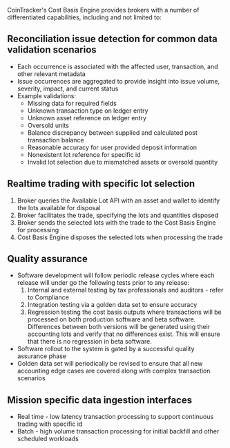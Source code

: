 CoinTracker's Cost Basis Engine provides brokers with a number of differentiated capabilities, including and not limited to:

## Reconciliation issue detection for common data validation scenarios

- Each occurrence is associated with the affected user, transaction, and other relevant metadata
- Issue occurrences are aggregated to provide insight into issue volume, severity, impact, and current status
- Example validations:
  - Missing data for required fields
  - Unknown transaction type on ledger entry
  - Unknown asset reference on ledger entry
  - Oversold units
  - Balance discrepancy between supplied and calculated post transaction balance
  - Reasonable accuracy for user provided deposit information
  - Nonexistent lot reference for specific id
  - Invalid lot selection due to mismatched assets or oversold quantity

## Realtime trading with specific lot selection

1. Broker queries the Available Lot API with an asset and wallet to identify the lots available for disposal
2. Broker facilitates the trade, specifying the lots and quantities disposed
3. Broker sends the selected lots with the trade to the Cost Basis Engine for processing
4. Cost Basis Engine disposes the selected lots when processing the trade

## Quality assurance

- Software development will follow periodic release cycles where each release will under go the following tests prior to any release:
  1. Internal and external testing by tax professionals and auditors - refer to Compliance
  2. Integration testing via a golden data set to ensure accuracy
  3. Regression testing the cost basis outputs where transactions will be processed on both production software and beta software. Differences between both versions will be generated using their accounting lots and verify that no differences exist. This will ensure that there is no regression in beta software.
- Software rollout to the system is gated by a successful quality assurance phase
- Golden data set will periodically be revised to ensure that all new accounting edge cases are covered along with complex transaction scenarios

## Mission specific data ingestion interfaces

- Real time - low latency transaction processing to support continuous trading with specific id
- Batch - high volume transaction processing for initial backfill and other scheduled workloads
